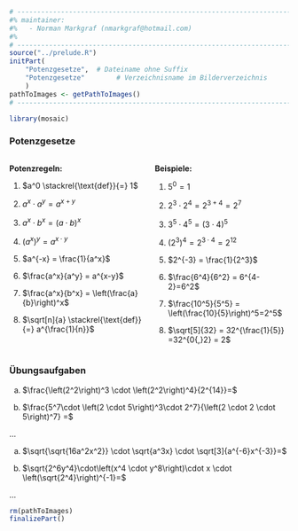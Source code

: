 ```r
# ---------------------------------------------------------------------------
#% maintainer:
#%   - Norman Markgraf (nmarkgraf@hotmail.com)
#%
# ---------------------------------------------------------------------------
source("../prelude.R")
initPart(
    "Potenzgesetze",  # Dateiname ohne Suffix
    "Potenzgesetze"        # Verzeichnisname im Bilderverzeichnis 
    )
pathToImages <- getPathToImages()
# ---------------------------------------------------------------------------

library(mosaic)

```


### Potenzgesetze

:::::: {.columns}
::: {.column width="49%"}

**Potenzregeln:**

1. $a^0 \stackrel{\text{def}}{=} 1$\setlength{\itemsep}{12pt}

2. $a^x \cdot a^y = a^{x+y}$

3. $a^x \cdot b^x = (a \cdot b)^x$

4. $\left(a^x\right)^y = a^{x \cdot y}$

5. $a^{-x} = \frac{1}{a^x}$

6. $\frac{a^x}{a^y} = a^{x-y}$

7. $\frac{a^x}{b^x} = \left(\frac{a}{b}\right)^x$

8. $\sqrt[n]{a} \stackrel{\text{def}}{=} a^{\frac{1}{n}}$

:::
::: {.column width="49%"}

**Beispiele:**

1. $5^0 = 1$\setlength{\itemsep}{12pt}

2. $2^3 \cdot 2^4 = 2^{3+4} = 2^7$

3. $3^5 \cdot 4^5 = (3 \cdot 4)^5$

4. $\left(2^3\right)^4 = 2^{3\cdot 4} = 2^{12}$

5. $2^{-3} = \frac{1}{2^3}$

6. $\frac{6^4}{6^2} = 6^{4-2}=6^2$

7. $\frac{10^5}{5^5} = \left(\frac{10}{5}\right)^5=2^5$

8. $\sqrt[5]{32} = 32^{\frac{1}{5}} =32^{0{,}2} = 2$

:::
::::::


### Übungsaufgaben

a) $\frac{\left(2^2\right)^3 \cdot \left(2^2\right)^4}{2^{14}}=$\setlength{\itemsep}{12pt}

b) $\frac{5^7\cdot \left(2 \cdot 5\right)^3\cdot 2^7}{\left(2 \cdot 2 \cdot 5\right)^7} =$ 

...

a) $\sqrt{\sqrt{16a^2x^2}} \cdot \sqrt{a^3x} \cdot \sqrt[3]{a^{-6}x^{-3}}=$

b) $\sqrt{2^6y^4}\cdot\left(x^4 \cdot y^8\right)\cdot x \cdot \left(\sqrt{2^4}\right)^{-1}=$

...


```r
rm(pathToImages)
finalizePart()
```
